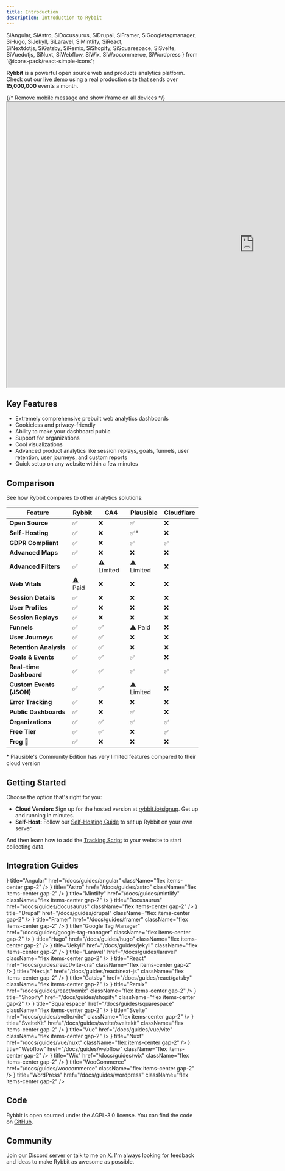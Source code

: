 ```yaml
---
title: Introduction
description: Introduction to Rybbit
---
```


  SiAngular,
  SiAstro,
  SiDocusaurus,
  SiDrupal,
  SiFramer,
  SiGoogletagmanager,
  SiHugo,
  SiJekyll,
  SiLaravel,
  SiMintlify,
  SiReact,  
  SiNextdotjs,
  SiGatsby,
  SiRemix,
  SiShopify,
  SiSquarespace,
  SiSvelte,
  SiVuedotjs,
  SiNuxt,
  SiWebflow,
  SiWix,
  SiWoocommerce,
  SiWordpress
} from '@icons-pack/react-simple-icons';

**Rybbit** is a powerful open source web and products analytics platform. Check out our [live demo](https://demo.rybbit.com/1) using a real production site that sends over **15,000,000** events a month.

<div className="relative z-10 rounded-lg overflow-hidden border-8 border-neutral-100/5 shadow-2xl shadow-emerald-900/10">
  {/* Remove mobile message and show iframe on all devices */}
  <iframe
    src="https://demo.rybbit.com/21"
    width="1300"
    height="750"
    className="w-full h-[600px] md:h-[700px] lg:h-[750px]"
    style={{ border: "none" }}
    title="Rybbit Analytics Demo"
  ></iframe>
</div>

## Key Features

- Extremely comprehensive prebuilt web analytics dashboards
- Cookieless and privacy-friendly
- Ability to make your dashboard public
- Support for organizations
- Cool visualizations
- Advanced product analytics like session replays, goals, funnels, user retention, user journeys, and custom reports
- Quick setup on any website within a few minutes

## Comparison

See how Rybbit compares to other analytics solutions:

| Feature                  | Rybbit  | GA4        | Plausible  | Cloudflare |
| ------------------------ | ------- | ---------- | ---------- | ---------- |
| **Open Source**          | ✅      | ❌         | ✅         | ❌         |
| **Self-Hosting**         | ✅      | ❌         | ✅\*       | ❌         |
| **GDPR Compliant**       | ✅      | ❌         | ✅         | ✅         |
| **Advanced Maps**        | ✅      | ❌         | ❌         | ❌         |
| **Advanced Filters**     | ✅      | ⚠️ Limited | ⚠️ Limited | ❌         |
| **Web Vitals**           | ⚠️ Paid | ❌         | ❌         | ❌         |
| **Session Details**      | ✅      | ❌         | ❌         | ❌         |
| **User Profiles**        | ✅      | ❌         | ❌         | ❌         |
| **Session Replays**      | ✅      | ❌         | ❌         | ❌         |
| **Funnels**              | ✅      | ✅         | ⚠️ Paid    | ❌         |
| **User Journeys**        | ✅      | ✅         | ❌         | ❌         |
| **Retention Analysis**   | ✅      | ✅         | ❌         | ❌         |
| **Goals & Events**       | ✅      | ✅         | ✅         | ❌         |
| **Real-time Dashboard**  | ✅      | ✅         | ✅         | ✅         |
| **Custom Events (JSON)** | ✅      | ✅         | ⚠️ Limited | ❌         |
| **Error Tracking**       | ✅      | ❌         | ❌         | ❌         |
| **Public Dashboards**    | ✅      | ❌         | ✅         | ❌         |
| **Organizations**        | ✅      | ✅         | ✅         | ✅         |
| **Free Tier**            | ✅      | ✅         | ❌         | ✅         |
| **Frog 🐸**              | ✅      | ❌         | ❌         | ❌         |

\* Plausible's Community Edition has very limited features compared to their cloud version

## Getting Started

Choose the option that's right for you:

- **Cloud Version:** Sign up for the hosted version at [rybbit.io/signup](https://app.rybbit.io/signup). Get up and running in minutes.
- **Self-Host:** Follow our [Self-Hosting Guide](/docs/self-hosting) to set up Rybbit on your own server.

And then learn how to add the [Tracking Script](/docs/script) to your website to start collecting data.

## Integration Guides

<Cards>
  <Card 
    icon={<SiAngular />}
    title="Angular" 
    href="/docs/guides/angular" 
    className="flex items-center gap-2"
  />
  <Card 
    icon={<SiAstro />}
    title="Astro" 
    href="/docs/guides/astro" 
    className="flex items-center gap-2"
  />
  <Card 
    icon={<SiMintlify className="w-5 h-5" />}
    title="Mintlify" 
    href="/docs/guides/mintlify" 
    className="flex items-center gap-2"
  />
  <Card 
    title="Bubble" 
    href="/docs/guides/bubble" 
    className="flex items-center gap-2"
  />
  <Card 
    icon={<SiDocusaurus />}
    title="Docusaurus" 
    href="/docs/guides/docusaurus" 
    className="flex items-center gap-2"
  />
  <Card 
    icon={<SiDrupal />}
    title="Drupal" 
    href="/docs/guides/drupal" 
    className="flex items-center gap-2"
  />
  <Card 
    icon={<SiFramer />}
    title="Framer" 
    href="/docs/guides/framer" 
    className="flex items-center gap-2"
  />
  <Card 
    icon={<SiGoogletagmanager />}
    title="Google Tag Manager" 
    href="/docs/guides/google-tag-manager" 
    className="flex items-center gap-2"
  />
  <Card 
    icon={<SiHugo />}
    title="Hugo" 
    href="/docs/guides/hugo" 
    className="flex items-center gap-2"
  />
  <Card 
    icon={<SiJekyll />}
    title="Jekyll" 
    href="/docs/guides/jekyll" 
    className="flex items-center gap-2"
  />
  <Card 
    icon={<SiLaravel />}
    title="Laravel" 
    href="/docs/guides/laravel" 
    className="flex items-center gap-2"
  />
  <Card 
    icon={<SiReact />}
    title="React" 
    href="/docs/guides/react/vite-cra" 
    className="flex items-center gap-2"
  />
  <Card 
    icon={<SiNextdotjs />}
    title="Next.js" 
    href="/docs/guides/react/next-js" 
    className="flex items-center gap-2"
  />
  <Card 
    icon={<SiGatsby />}
    title="Gatsby" 
    href="/docs/guides/react/gatsby" 
    className="flex items-center gap-2"
  />
  <Card 
    icon={<SiRemix />}
    title="Remix" 
    href="/docs/guides/react/remix" 
    className="flex items-center gap-2"
  />
  <Card 
    icon={<SiShopify />}
    title="Shopify" 
    href="/docs/guides/shopify" 
    className="flex items-center gap-2"
  />
  <Card 
    icon={<SiSquarespace />}
    title="Squarespace" 
    href="/docs/guides/squarespace" 
    className="flex items-center gap-2"
  />
  <Card 
    icon={<SiSvelte />}
    title="Svelte" 
    href="/docs/guides/svelte/vite" 
    className="flex items-center gap-2"
  />
  <Card 
    icon={<SiSvelte />}
    title="SvelteKit" 
    href="/docs/guides/svelte/sveltekit" 
    className="flex items-center gap-2"
  />
  <Card 
    icon={<SiVuedotjs />}
    title="Vue" 
    href="/docs/guides/vue/vite" 
    className="flex items-center gap-2"
  />
  <Card 
    icon={<SiNuxt />}
    title="Nuxt" 
    href="/docs/guides/vue/nuxt" 
    className="flex items-center gap-2"
  />
  <Card 
    icon={<SiWebflow />}
    title="Webflow" 
    href="/docs/guides/webflow" 
    className="flex items-center gap-2"
  />
  <Card 
    icon={<SiWix />}
    title="Wix" 
    href="/docs/guides/wix" 
    className="flex items-center gap-2"
  />
  <Card 
    icon={<SiWoocommerce />}
    title="WooCommerce" 
    href="/docs/guides/woocommerce" 
    className="flex items-center gap-2"
  />
  <Card 
    icon={<SiWordpress />}
    title="WordPress" 
    href="/docs/guides/wordpress" 
    className="flex items-center gap-2"
  />
</Cards>

## Code

Rybbit is open sourced under the AGPL-3.0 license. You can find the code on [GitHub](https://github.com/rybbit-io/rybbit).

## Community

Join our [Discord server](https://discord.gg/DEhGb4hYBj) or talk to me on [X](https://x.com/yang_frog). I'm always looking for feedback and ideas to make Rybbit as awesome as possible.